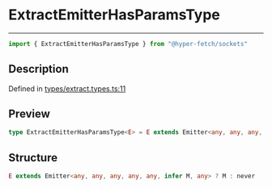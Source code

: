 

# ExtractEmitterHasParamsType

<div class="api-docs__separator" data-reactroot="">

---

</div><div class="api-docs__import" data-reactroot="">

```ts
import { ExtractEmitterHasParamsType } from "@hyper-fetch/sockets"
```

</div><div class="api-docs__section">

## Description

</div><div class="api-docs__description"><span class="api-docs__do-not-parse">



</span></div><p class="api-docs__definition">

Defined in [types/extract.types.ts:11](https://github.com/BetterTyped/hyper-fetch/blob/cc329b91/packages/sockets/src/types/extract.types.ts#L11)

</p><div class="api-docs__section">

## Preview

</div><div class="api-docs__preview type single">

```ts
type ExtractEmitterHasParamsType<E> = E extends Emitter<any, any, any, any, any, infer  M, any> ? M : never;
```

</div><div class="api-docs__section">

## Structure

</div><div class="api-docs__returns">

```ts
E extends Emitter<any, any, any, any, any, infer M, any> ? M : never
```

</div>